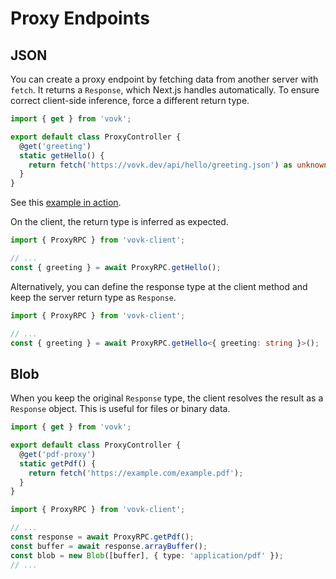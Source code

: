 # Proxy Endpoints

## JSON

You can create a proxy endpoint by fetching data from another server with `fetch`. It returns a `Response`, which Next.js handles automatically. To ensure correct client-side inference, force a different return type.

```ts
import { get } from 'vovk';

export default class ProxyController {
  @get('greeting')
  static getHello() {
    return fetch('https://vovk.dev/api/hello/greeting.json') as unknown as { greeting: string };
  }
}
```

See this [example in action](http://examples.vovk.dev/proxy).

On the client, the return type is inferred as expected.

```ts
import { ProxyRPC } from 'vovk-client';

// ...
const { greeting } = await ProxyRPC.getHello();
```

Alternatively, you can define the response type at the client method and keep the server return type as `Response`.

```ts
import { ProxyRPC } from 'vovk-client';

// ...
const { greeting } = await ProxyRPC.getHello<{ greeting: string }>();
```

## Blob

When you keep the original `Response` type, the client resolves the result as a `Response` object. This is useful for files or binary data.

```ts
import { get } from 'vovk';

export default class ProxyController {
  @get('pdf-proxy')
  static getPdf() {
    return fetch('https://example.com/example.pdf');
  }
}
```

```ts
import { ProxyRPC } from 'vovk-client';

// ...
const response = await ProxyRPC.getPdf();
const buffer = await response.arrayBuffer();
const blob = new Blob([buffer], { type: 'application/pdf' });
// ...
```
